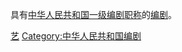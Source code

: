 具有[[中华人民共和国|中华人民共和国]][[一级编剧|一级编剧]][[职称|职称]]的[[编剧|编剧]]。

[[Category:中华人民共和国正高级职称|艺]]
[[Category:中华人民共和国编剧|Category:中华人民共和国编剧]]